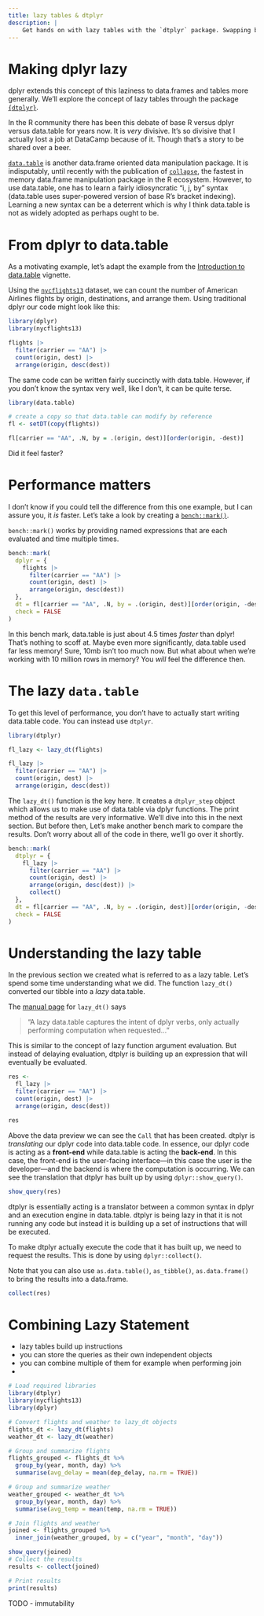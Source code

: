 ```yaml
---
title: lazy tables & dtplyr
description: |
    Get hands on with lazy tables with the `dtplyr` package. Swapping backends to be used with dplyr is as simple as one extra line of code and the performance gains are nothing to scoff at. 
---
```


# Making dplyr lazy {.reading}

dplyr extends this concept of this laziness to data.frames and tables more generally. We'll explore the concept of lazy tables through the package [`{dtplyr}`](https://dtplyr.tidyverse.org/). 

In the R community there has been this debate of base R versus dplyr versus data.table for years now. It is _very_ divisive. It's so divisive that I actually lost a job at DataCamp because of it. Though that's a story to be shared over a beer.

[`data.table`](https://rdatatable.gitlab.io/data.table/) is another data.frame oriented data manipulation package. It is indisputably, until recently with the publication of [`collapse`](https://sebkrantz.github.io/collapse/), the fastest in memory data.frame manipulation package in the R ecosystem. However, to use data.table, one has to learn a fairly idiosyncratic "i, j, by" syntax (data.table uses super-powered version of base R's bracket indexing). Learning a new syntax can be a deterrent which is why I think data.table is not as widely adopted as perhaps ought to be. 

# From dplyr to data.table {.reading}

As a motivating example, let's adapt the example from the [Introduction to data.table](https://cran.r-project.org/web/packages/data.table/vignettes/datatable-intro.html) vignette. 

Using the [`nycflights13`](https://cran.r-project.org/web/packages/nycflights13/index.html) dataset, we can count the number of American Airlines flights by origin, destinations, and arrange them. Using traditional dplyr our code might look like this:

```r
library(dplyr)
library(nycflights13)

flights |>
  filter(carrier == "AA") |>
  count(origin, dest) |>
  arrange(origin, desc(dest))
```

The same code can be written fairly succinctly with data.table. However, if you don't know the syntax very well, like I don't, it can be quite terse.

```r
library(data.table)

# create a copy so that data.table can modify by reference
fl <- setDT(copy(flights))

fl[carrier == "AA", .N, by = .(origin, dest)][order(origin, -dest)]
```

Did it feel faster? 

# Performance matters {.reading}

I don't know if you could tell the difference from this one example, but I can assure you, it _is_ faster. Let's take a look by creating a [`bench::mark()`](https://bench.r-lib.org/).

:::{.callout-note} 
`bench::mark()` works by providing named expressions that are each evaluated and time multiple times. 
:::

```r
bench::mark(
  dplyr = {
    flights |>
      filter(carrier == "AA") |>
      count(origin, dest) |>
      arrange(origin, desc(dest))
  },
  dt = fl[carrier == "AA", .N, by = .(origin, dest)][order(origin, -dest)],
  check = FALSE
)
```

In this bench mark, data.table is just about 4.5 times _faster_ than dplyr! That's nothing to scoff at. Maybe even more significantly, data.table used far less memory! Sure, 10mb isn't too much now. But what about when we're working with 10 million rows in memory? You _will_ feel the difference then.

# The lazy `data.table` {.reading}

To get this level of performance, you don't have to actually start writing data.table code. You can instead use `dtplyr`.

```r
library(dtplyr)

fl_lazy <- lazy_dt(flights)

fl_lazy |>
  filter(carrier == "AA") |>
  count(origin, dest) |>
  arrange(origin, desc(dest))
```

The `lazy_dt()` function is the key here. It creates a `dtplyr_step` object which allows us to make use of data.table via dplyr functions. The print method of the results are very informative. We'll dive into this in the next section. But before then, Let's make another bench mark to compare the results. Don't worry about all of the code in there, we'll go over it shortly. 

```r
bench::mark(
  dtplyr = {
    fl_lazy |>
      filter(carrier == "AA") |>
      count(origin, dest) |>
      arrange(origin, desc(dest)) |>
      collect()
  },
  dt = fl[carrier == "AA", .N, by = .(origin, dest)][order(origin, -dest)],
  check = FALSE
)
```


# Understanding the lazy table {.reading}

In the previous section we created what is referred to as a lazy table. Let's spend some time understanding what we did. The function `lazy_dt()` converted our tibble into a _lazy_ data.table. 

The [manual page](https://dtplyr.tidyverse.org/reference/lazy_dt.html) for `lazy_dt()` says

> "A lazy data.table captures the intent of dplyr verbs, only actually performing computation when requested..."

This is similar to the concept of lazy function argument evaluation. But instead of delaying evaluation, dtplyr is building up an expression that will eventually be evaluated. 

```r
res <-
  fl_lazy |>
  filter(carrier == "AA") |>
  count(origin, dest) |>
  arrange(origin, desc(dest))

res
```

Above the data preview we can see the `Call` that has been created. dtplyr is _translating_ our dplyr code into data.table code. In essence, our dplyr code is acting as a **front-end** while data.table is acting the **back-end**. In this case, the front-end is the user-facing interface—in this case the user is the developer—and the backend is where the computation is occurring. We can see the translation that dtplyr has built up by using `dplyr::show_query()`.

```r
show_query(res)
```

dtplyr is essentially acting is a translator between a common syntax in dplyr and an execution engine in data.table. dtplyr is being lazy in that it is not running any code but instead it is building up a set of instructions that will be executed. 

To make dtplyr actually execute the code that it has built up, we need to request the results. This is done by using `dplyr::collect()`.

:::{.callout-note}
Note that you can also use `as.data.table()`, `as_tibble()`, `as.data.frame()` to bring the results into a data.frame.
:::

```r
collect(res)
```


# Combining Lazy Statement {.exercise}

- lazy tables build up instructions
- you can store the queries as their own independent objects
- you can combine multiple of them for example when performing join
-


```r
# Load required libraries
library(dtplyr)
library(nycflights13)
library(dplyr)

# Convert flights and weather to lazy_dt objects
flights_dt <- lazy_dt(flights)
weather_dt <- lazy_dt(weather)

# Group and summarize flights
flights_grouped <- flights_dt %>%
  group_by(year, month, day) %>%
  summarise(avg_delay = mean(dep_delay, na.rm = TRUE))

# Group and summarize weather
weather_grouped <- weather_dt %>%
  group_by(year, month, day) %>%
  summarise(avg_temp = mean(temp, na.rm = TRUE))

# Join flights and weather
joined <- flights_grouped %>%
  inner_join(weather_grouped, by = c("year", "month", "day"))

show_query(joined)
# Collect the results
results <- collect(joined)

# Print results
print(results)

```

TODO - immutability 